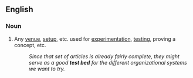 ==English==

===Noun===
{{en-noun|sg=[[test]] [[bed]]}}
#{{idiom}} Any [[venue]], [[setup]], etc. used for [[experimentation]], [[testing]], proving a concept, etc.
#:''Since that set of articles is already fairly complete, they might serve as a good '''test bed''' for the different organizational systems we want to try.''